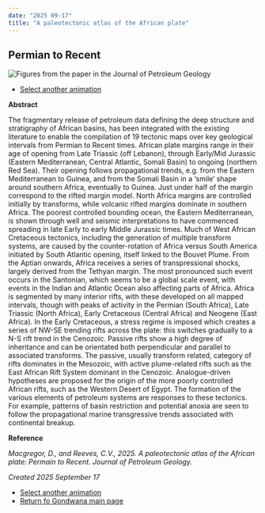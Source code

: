 ```yaml
---
date: "2025 09-17"
title: "A paleotectonic atlas of the African plate"
---
```


## Permian to Recent

![Figures from the paper in the Journal of Petroleum Geology](./assets/macgregor.gif)

* [Select another animation](../animations)

**Abstract**

The fragmentary release of petroleum data defining the deep structure and stratigraphy of African basins, has been integrated with the existing literature to enable the compilation of 19 tectonic maps over key geological intervals from Permian to Recent times. African plate margins range in their age of opening from Late Triassic (off Lebanon), through Early/Mid Jurassic (Eastern Mediterranean, Central Atlantic, Somali Basin) to ongoing (northern Red Sea). Their opening follows propagational trends, e.g. from the Eastern Mediterranean to Guinea, and from the Somali Basin in a ‘smile’ shape around southern Africa, eventually to Guinea. Just under half of the margin correspond to the rifted margin model. North Africa margins are controlled initially by transforms, while volcanic rifted margins dominate in southern Africa. The poorest controlled bounding ocean, the Eastern Mediterranean, is shown through well and seismic interpretations to have commenced spreading in late Early to early Middle Jurassic times. Much of West African Cretaceous tectonics, including the generation of multiple transform systems, are caused by the counter-rotation of Africa versus South America initiated by South Atlantic opening, itself linked to the Bouvet Plume. From the Aptian onwards, Africa receives a series of transpressional shocks, largely derived from the Tethyan margin. The most pronounced such event occurs in the Santonian, which seems to be a global scale event, with events in the Indian and Atlantic Ocean also affecting parts of Africa. Africa is segmented by many interior rifts, with these developed on all mapped intervals, though with peaks of activity in the Permian (South Africa), Late Triassic (North Africa), Early Cretaceous (Central Africa) and Neogene (East Africa). In the Early Cretaceous, a stress regime is imposed which creates a series of NW-SE trending rifts across the plate: this switches gradually to a N-S rift trend in the Cenozoic. Passive rifts show a high degree of inheritance and can be orientated both perpendicular and parallel to associated transforms. The passive, usually transform related, category of rifts dominates in the Mesozoic, with active plume-related rifts such as the East African Rift System dominant in the Cenozoic. Analogue-driven hypotheses are proposed for the origin of the more poorly controlled African rifts, such as the Western Desert of Egypt. The formation of the various elements of petroleum systems are responses to these tectonics. For example, patterns of basin restriction and potential anoxia are seen to follow the propagational marine transgressive trends associated with continental breakup.

**Reference**

*Macgregor, D., and Reeves, C.V., 2025.  A paleotectonic atlas of the African plate: Permain to Recent. Journal of Petroleum Geology.*

*Created 2025 September 17*

* [Select another animation](../animations)
* [Return fo Gondwana main page](../../gondwana)

